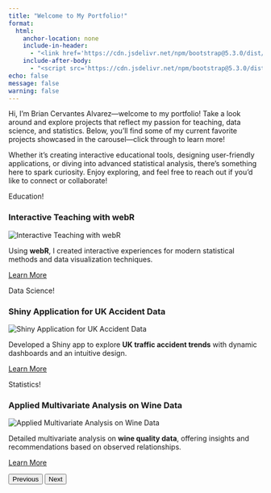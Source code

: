 ```yaml
---
title: "Welcome to My Portfolio!"
format:
  html:
    anchor-location: none
    include-in-header:
      - "<link href='https://cdn.jsdelivr.net/npm/bootstrap@5.3.0/dist/css/bootstrap.min.css' rel='stylesheet'/>"
    include-after-body:
      - "<script src='https://cdn.jsdelivr.net/npm/bootstrap@5.3.0/dist/js/bootstrap.bundle.min.js'></script>"
echo: false
message: false
warning: false
---
```

 
 Hi, I’m Brian Cervantes Alvarez—welcome to my portfolio! Take a look around and explore projects that reflect my passion for teaching, data science, and statistics. Below, you’ll find some of my current favorite projects showcased in the carousel—click through to learn more!  

Whether it’s creating interactive educational tools, designing user-friendly applications, or diving into advanced statistical analysis, there’s something here to spark curiosity. Enjoy exploring, and feel free to reach out if you’d like to connect or collaborate!

```{=html}
<div id="portfolioCarousel" class="carousel slide" data-bs-ride="carousel">
  <div class="carousel-inner">

    <!-- Slide 1 -->
    <div class="carousel-item active">
      <div class="portfolio-card">
        <!-- Top-right Badge -->
        <div class="badge-tag">Education!</div>
        <h3>Interactive Teaching with webR</h3>
        <img src="Assets/Images/webR.png" alt="Interactive Teaching with webR" />
        <p>
          Using <strong>webR</strong>, 
          I created interactive experiences for modern statistical 
          methods and data visualization techniques.
        </p>
        <p>
          <a href="https://bcervantesalvarez.github.io/Portfolio/Content/Blog/Teaching_With_WebR/.">Learn More</a>
        </p>
      </div>
    </div>

    <!-- Slide 2 -->
    <div class="carousel-item">
      <div class="portfolio-card">
        <!-- Top-right Badge -->
        <div class="badge-tag">Data Science!</div>
        <h3>Shiny Application for UK Accident Data</h3>
        <img src="Assets/Images/ukCarAccident.webp" alt="Shiny Application for UK Accident Data" />
        <p>
          Developed a Shiny app to 
          explore <strong>UK traffic accident trends</strong> with 
          dynamic dashboards and an intuitive design.
        </p>
        <p>
          <a href="https://bcervantesalvarez.github.io/Portfolio/Content/Projects/UKAccidentShinyApp/">Learn More</a>
        </p>
      </div>
    </div>

    <!-- Slide 3 -->
    <div class="carousel-item">
      <div class="portfolio-card">
        <!-- Top-right Badge -->
        <div class="badge-tag">Statistics!</div>
        <h3>Applied Multivariate Analysis on Wine Data</h3>
        <img src="Assets/Images/redwhite.jpeg" alt="Applied Multivariate Analysis on Wine Data" />
        <p>
          Detailed multivariate analysis 
          on <strong>wine quality data</strong>, offering insights 
          and recommendations based on observed relationships.
        </p>
        <p>
          <a href="https://bcervantesalvarez.github.io/Portfolio/Content/Projects/Statistical%20Analysis%20Wines/">Learn More</a>
        </p>
      </div>
    </div>
  </div>

  <!-- Carousel Navigation (arrows) -->
  <button class="carousel-control-prev" type="button" data-bs-target="#portfolioCarousel" data-bs-slide="prev">
    <span class="carousel-control-prev-icon" aria-hidden="true"></span>
    <span class="visually-hidden">Previous</span>
  </button>
  <button class="carousel-control-next" type="button" data-bs-target="#portfolioCarousel" data-bs-slide="next">
    <span class="carousel-control-next-icon" aria-hidden="true"></span>
    <span class="visually-hidden">Next</span>
  </button>
</div>
```
 

